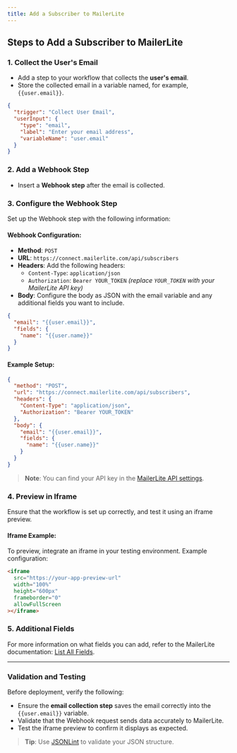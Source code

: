 ```yaml
---
title: Add a Subscriber to MailerLite
---
```


## Steps to Add a Subscriber to MailerLite

### 1. Collect the User's Email
- Add a step to your workflow that collects the **user's email**.
- Store the collected email in a variable named, for example, `{{user.email}}`.

```json
{
  "trigger": "Collect User Email",
  "userInput": {
    "type": "email",
    "label": "Enter your email address",
    "variableName": "user.email"
  }
}
```

### 2. Add a Webhook Step
- Insert a **Webhook step** after the email is collected.

### 3. Configure the Webhook Step
Set up the Webhook step with the following information:

#### Webhook Configuration:
- **Method**: `POST`
- **URL**: `https://connect.mailerlite.com/api/subscribers`
- **Headers**: Add the following headers:
  - `Content-Type`: `application/json`
  - `Authorization`: `Bearer YOUR_TOKEN` *(replace `YOUR_TOKEN` with your MailerLite API key)*
- **Body**: Configure the body as JSON with the email variable and any additional fields you want to include.

```json
{
  "email": "{{user.email}}",
  "fields": {
    "name": "{{user.name}}"
  }
}
```

#### Example Setup:
```json
{
  "method": "POST",
  "url": "https://connect.mailerlite.com/api/subscribers",
  "headers": {
    "Content-Type": "application/json",
    "Authorization": "Bearer YOUR_TOKEN"
  },
  "body": {
    "email": "{{user.email}}",
    "fields": {
      "name": "{{user.name}}"
    }
  }
}
```

> **Note**: You can find your API key in the [MailerLite API settings](https://app.mailerlite.com/integrations/api/).

### 4. Preview in Iframe
Ensure that the workflow is set up correctly, and test it using an iframe preview.

#### Iframe Example:
To preview, integrate an iframe in your testing environment. Example configuration:

```html
<iframe
  src="https://your-app-preview-url"
  width="100%"
  height="600px"
  frameborder="0"
  allowFullScreen
></iframe>
```

### 5. Additional Fields
For more information on what fields you can add, refer to the MailerLite documentation: [List All Fields](https://developers.mailerlite.com/docs/fields.html#list-all-fields).

---

### Validation and Testing
Before deployment, verify the following:
- Ensure the **email collection step** saves the email correctly into the `{{user.email}}` variable.
- Validate that the Webhook request sends data accurately to MailerLite.
- Test the iframe preview to confirm it displays as expected.

> **Tip**: Use [JSONLint](https://jsonlint.com/) to validate your JSON structure.
